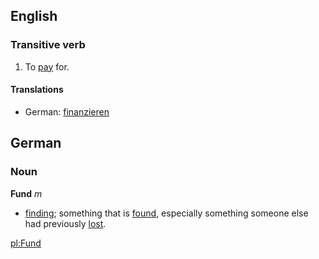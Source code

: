 == English ==
=== Transitive verb  ===
# To [[pay]] for.

==== Translations ====

* German: [[finanzieren]]

== German ==
=== Noun ===
'''Fund''' ''m''

* [[finding]]; something that is [[find|found]], especially something someone else had previously [[lose|lost]].

[[pl:Fund]]
